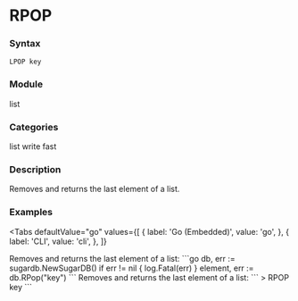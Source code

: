 
# RPOP

### Syntax
```
LPOP key
```

### Module
<span className="acl-category">list</span>

### Categories 
<span className="acl-category">list</span>
<span className="acl-category">write</span>
<span className="acl-category">fast</span>

### Description 
Removes and returns the last element of a list.

### Examples

<Tabs
  defaultValue="go"
  values={[
    { label: 'Go (Embedded)', value: 'go', },
    { label: 'CLI', value: 'cli', },
  ]}
>
  <TabItem value="go">
    Removes and returns the last element of a list:
    ```go
    db, err := sugardb.NewSugarDB()
    if err != nil {
      log.Fatal(err)
    }
    element, err := db.RPop("key")
    ```
  </TabItem>
  <TabItem value="cli">
    Removes and returns the last element of a list:
    ```
    > RPOP key
    ```
  </TabItem>
</Tabs>
